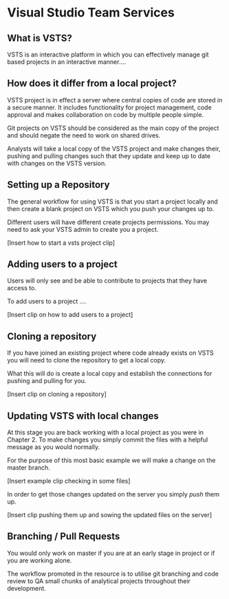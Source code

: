 # Visual Studio Team Services

## What is VSTS?

VSTS is an interactive platform in which you can effectively manage git based projects in an interactive manner....

## How does it differ from a local project?

VSTS project is in effect a server where central copies of code are stored in a secure manner. It includes functionality for project management, code approval and makes collaboration on code by multiple people simple.

Git projects on VSTS should be considered as the main copy of the project and should negate the need to work on shared drives. 

Analysts will take a local copy of the VSTS project and make changes their, pushing and pulling changes such that they update and keep up to date with changes on the VSTS version.

## Setting up a Repository

The general workflow for using VSTS is that you start a project locally and then create a blank project on VSTS which you push your changes up to.

Different users will have different create projects permissions. You may need to ask your VSTS admin to create you a project. 

[Insert how to start a vsts project clip]

## Adding users to a project

Users will only see and be able to contribute to projects that they have access to.

To add users to a project ....

[Insert clip on how to add users to a project]

## Cloning a repository

If you have joined an existing project where code already exists on VSTS you will need to clone the repository to get a local copy. 

What this will do is create a local copy and establish the connections for pushing and pulling for you.

[Insert clip on cloning a repository]

## Updating VSTS with local changes

At this stage you are back working with a local project as you were in Chapter 2. To make changes you simply commit the files with a helpful message as you would normally. 

For the purpose of this most basic example we will make a change on the master branch.

[Insert example clip checking in some files]

In order to get those changes updated on the server you simply *push* them up. 

[Insert clip pushing them up and sowing the updated files on the server]

## Branching / Pull Requests

You would only work on master if you are at an early stage in project or if you are working alone.

The workflow promoted in the resource is to utilise git branching and code review to QA small chunks of analytical projects throughout their development. 









